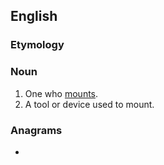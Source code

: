 ==English==

===Etymology===
{{suffix|en|mount|er}}

===Noun===
{{en-noun}}

# One who [[mount]]s.
# A tool or device used to mount.

===Anagrams===
* {{anagrams|en|a=emnortu|monture|remount}}